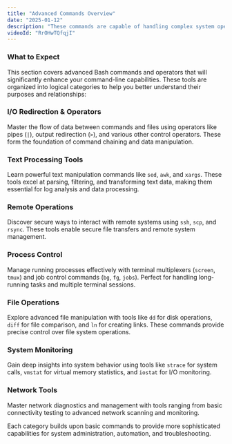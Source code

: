 ```yaml
---
title: "Advanced Commands Overview"
date: "2025-01-12"
description: "These commands are capable of handling complex system operations and automation tasks"
videoId: "RrOHwTQfqjI"
---
```


### What to Expect

This section covers advanced Bash commands and operators that will significantly enhance your command-line capabilities. These tools are organized into logical categories to help you better understand their purposes and relationships:

### I/O Redirection & Operators
Master the flow of data between commands and files using operators like pipes (`|`), output redirection (`>`), and various other control operators. These form the foundation of command chaining and data manipulation.

### Text Processing Tools
Learn powerful text manipulation commands like `sed`, `awk`, and `xargs`. These tools excel at parsing, filtering, and transforming text data, making them essential for log analysis and data processing.

### Remote Operations
Discover secure ways to interact with remote systems using `ssh`, `scp`, and `rsync`. These tools enable secure file transfers and remote system management.

### Process Control
Manage running processes effectively with terminal multiplexers (`screen`, `tmux`) and job control commands (`bg`, `fg`, `jobs`). Perfect for handling long-running tasks and multiple terminal sessions.

### File Operations
Explore advanced file manipulation with tools like `dd` for disk operations, `diff` for file comparison, and `ln` for creating links. These commands provide precise control over file system operations.

### System Monitoring
Gain deep insights into system behavior using tools like `strace` for system calls, `vmstat` for virtual memory statistics, and `iostat` for I/O monitoring.

### Network Tools
Master network diagnostics and management with tools ranging from basic connectivity testing to advanced network scanning and monitoring.

Each category builds upon basic commands to provide more sophisticated capabilities for system administration, automation, and troubleshooting.